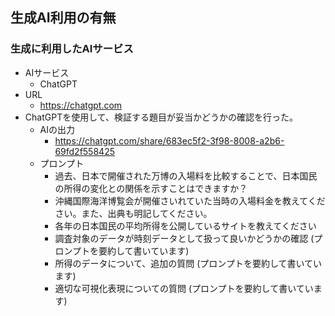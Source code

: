 ## 生成AI利用の有無

### 生成に利用したAIサービス

- AIサービス
  - ChatGPT
- URL
  - [https://chatgpt.com](https://chatgpt.com)

- ChatGPTを使用して、検証する題目が妥当かどうかの確認を行った。
  - AIの出力
    - [https://chatgpt.com/share/683ec5f2-3f98-8008-a2b6-69fd2f558425](https://chatgpt.com/share/683ec5f2-3f98-8008-a2b6-69fd2f558425)
  - プロンプト
    - 過去、日本で開催された万博の入場料を比較することで、日本国民の所得の変化との関係を示すことはできますか？
    - 沖縄国際海洋博覧会が開催さいれていた当時の入場料金を教えてください。また、出典も明記してください。
    - 各年の日本国民の平均所得を公開しているサイトを教えてください
    - 調査対象のデータが時刻データとして扱って良いかどうかの確認 (プロンプトを要約して書いています)
    - 所得のデータについて、追加の質問 (プロンプトを要約して書いています)
    - 適切な可視化表現についての質問 (プロンプトを要約して書いています)
